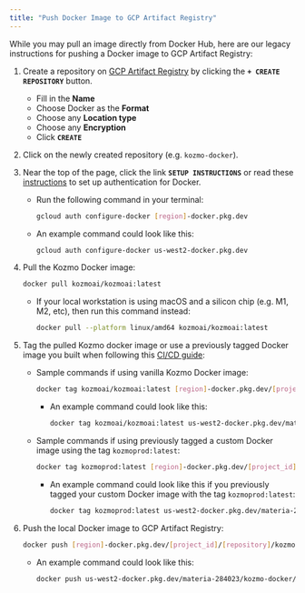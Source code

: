 ```yaml
---
title: "Push Docker Image to GCP Artifact Registry"
---
```


While you may pull an image directly from Docker Hub, here are our legacy instructions for pushing a Docker image to GCP Artifact Registry:

1.  Create a repository on
    [GCP Artifact Registry](https://console.cloud.google.com/artifacts) by
    clicking the **`+ CREATE REPOSITORY`** button.

    - Fill in the **Name**
    - Choose Docker as the **Format**
    - Choose any **Location type**
    - Choose any **Encryption**
    - Click **`CREATE`**

2.  Click on the newly created repository (e.g. `kozmo-docker`).
3. Near the top of the page, click the link **`SETUP INSTRUCTIONS`** or read these
    [instructions](https://cloud.google.com/artifact-registry/docs/docker/authentication)
    to set up authentication for Docker.

    - Run the following command in your terminal:

        ```bash
        gcloud auth configure-docker [region]-docker.pkg.dev
        ```

    - An example command could look like this:

        ```bash
        gcloud auth configure-docker us-west2-docker.pkg.dev
        ```

4. Pull the Kozmo Docker image:

    ```bash
    docker pull kozmoai/kozmoai:latest
    ```

    - If your local workstation is using macOS and a silicon chip (e.g. M1, M2,
    etc), then run this command instead:

        ```bash
        docker pull --platform linux/amd64 kozmoai/kozmoai:latest
        ```

5.  Tag the pulled Kozmo docker image or use a previously tagged Docker image you
    built when following this [CI/CD guide](/production/ci-cd):

    - Sample commands if using vanilla Kozmo Docker image:

        ```bash
        docker tag kozmoai/kozmoai:latest [region]-docker.pkg.dev/[project_id]/[repository]/kozmoai:latest
        ```

        - An example command could look like this:

            ```bash
            docker tag kozmoai/kozmoai:latest us-west2-docker.pkg.dev/materia-284023/kozmo-docker/kozmoai:latest
            ```

    - Sample commands if using previously tagged a custom Docker image using the tag `kozmoprod:latest`:

        ```bash
        docker tag kozmoprod:latest [region]-docker.pkg.dev/[project_id]/[repository]/kozmoai:latest
        ```

        - An example command could look like this if you previously tagged your custom Docker image with the tag `kozmoprod:latest`:

            ```bash
            docker tag kozmoprod:latest us-west2-docker.pkg.dev/materia-284023/kozmo-docker/kozmoai:latest
            ```

6.  Push the local Docker image to GCP Artifact Registry:

    ```bash
    docker push [region]-docker.pkg.dev/[project_id]/[repository]/kozmoai:latest
    ```

    - An example command could look like this:

        ```bash
        docker push us-west2-docker.pkg.dev/materia-284023/kozmo-docker/kozmoai:latest
        ```
